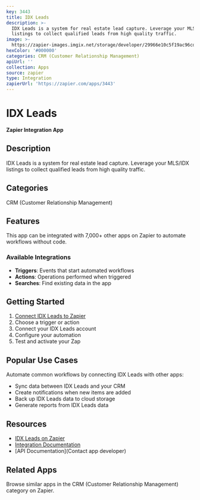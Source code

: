 ```yaml
---
key: 3443
title: IDX Leads
description: >-
  IDX Leads is a system for real estate lead capture. Leverage your MLS/IDX
  listings to collect qualified leads from high quality traffic.
image: >-
  https://zapier-images.imgix.net/storage/developer/29966e10c5f19ac96cdb1d67a9e56362.png?auto=format%2Ccompress&ixlib=python-3.0.0&q=50
hexColor: '#000000'
categories: CRM (Customer Relationship Management)
apiUrl: ''
collection: Apps
source: zapier
type: Integration
zapierUrl: 'https://zapier.com/apps/3443'
---
```

# IDX Leads

**Zapier Integration App**

## Description

IDX Leads is a system for real estate lead capture. Leverage your MLS/IDX listings to collect qualified leads from high quality traffic.

## Categories

CRM (Customer Relationship Management)

## Features

This app can be integrated with 7,000+ other apps on Zapier to automate workflows without code.

### Available Integrations

- **Triggers**: Events that start automated workflows
- **Actions**: Operations performed when triggered
- **Searches**: Find existing data in the app

## Getting Started

1. [Connect IDX Leads to Zapier](https://zapier.com/apps/3443)
2. Choose a trigger or action
3. Connect your IDX Leads account
4. Configure your automation
5. Test and activate your Zap

## Popular Use Cases

Automate common workflows by connecting IDX Leads with other apps:

- Sync data between IDX Leads and your CRM
- Create notifications when new items are added
- Back up IDX Leads data to cloud storage
- Generate reports from IDX Leads data

## Resources

- [IDX Leads on Zapier](https://zapier.com/apps/3443)
- [Integration Documentation](https://zapier.com/apps/3443/integrations)
- [API Documentation](Contact app developer)

## Related Apps

Browse similar apps in the CRM (Customer Relationship Management) category on Zapier.
